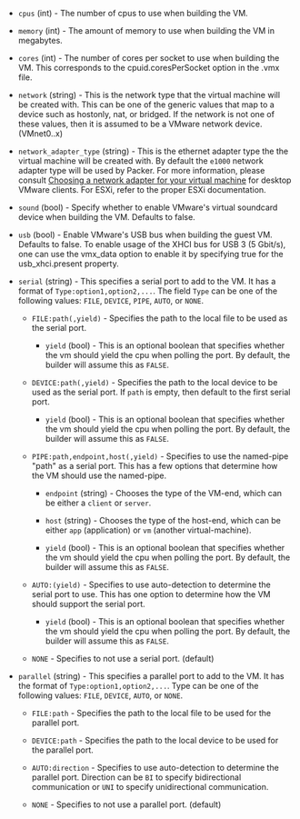 <!-- Code generated from the comments of the HWConfig struct in builder/vmware/common/hw_config.go; DO NOT EDIT MANUALLY -->

-   `cpus` (int) - The number of cpus to use when building the VM.
    
-   `memory` (int) - The amount of memory to use when building the VM in megabytes.
    
-   `cores` (int) - The number of cores per socket to use when building the VM. This
    corresponds to the cpuid.coresPerSocket option in the .vmx file.
    
-   `network` (string) - This is the network type that the virtual machine will be created with.
    This can be one of the generic values that map to a device such as
    hostonly, nat, or bridged. If the network is not one of these values,
    then it is assumed to be a VMware network device. (VMnet0..x)
    
-   `network_adapter_type` (string) - This is the ethernet adapter type the the virtual machine will be
    created with. By default the `e1000` network adapter type will be used
    by Packer. For more information, please consult [Choosing a network
    adapter for your virtual
    machine](https://kb.vmware.com/s/article/1001805) for desktop VMware
    clients. For ESXi, refer to the proper ESXi documentation.
    
-   `sound` (bool) - Specify whether to enable VMware's virtual soundcard device when
    building the VM. Defaults to false.
    
-   `usb` (bool) - Enable VMware's USB bus when building the guest VM. Defaults to false.
    To enable usage of the XHCI bus for USB 3 (5 Gbit/s), one can use the
    vmx_data option to enable it by specifying true for the usb_xhci.present
    property.
    
-   `serial` (string) - This specifies a serial port to add to the VM. It has a format of
    `Type:option1,option2,...`. The field `Type` can be one of the following
    values: `FILE`, `DEVICE`, `PIPE`, `AUTO`, or `NONE`.
    
    * `FILE:path(,yield)` - Specifies the path to the local file to be used
      as the serial port.
    
      * `yield` (bool) - This is an optional boolean that specifies
        whether the vm should yield the cpu when polling the port. By
        default, the builder will assume this as `FALSE`.
    
    * `DEVICE:path(,yield)` - Specifies the path to the local device to be
       used as the serial port. If `path` is empty, then default to the first
      serial port.
    
      * `yield` (bool) - This is an optional boolean that specifies
        whether the vm should yield the cpu when polling the port. By
        default, the builder will assume this as `FALSE`.
    
    * `PIPE:path,endpoint,host(,yield)` - Specifies to use the named-pipe
      "path" as a serial port. This has a few options that determine how the
      VM should use the named-pipe.
    
      * `endpoint` (string) - Chooses the type of the VM-end, which can be
        either a `client` or `server`.
    
      * `host` (string)     - Chooses the type of the host-end, which can
        be either `app` (application) or `vm` (another virtual-machine).
    
      * `yield` (bool)      - This is an optional boolean that specifies
        whether the vm should yield the cpu when polling the port. By
        default, the builder will assume this as `FALSE`.
    
    * `AUTO:(yield)` - Specifies to use auto-detection to determine the
      serial port to use. This has one option to determine how the VM should
      support the serial port.
    
      * `yield` (bool) - This is an optional boolean that specifies
        whether the vm should yield the cpu when polling the port. By
        default, the builder will assume this as `FALSE`.
    
    * `NONE` - Specifies to not use a serial port. (default)
    
-   `parallel` (string) - This specifies a parallel port to add to the VM. It has the format of
    `Type:option1,option2,...`. Type can be one of the following values:
    `FILE`, `DEVICE`, `AUTO`, or `NONE`.
    
    * `FILE:path` 		- Specifies the path to the local file to be used
      for the parallel port.
    
    * `DEVICE:path`	 	- Specifies the path to the local device to be used
      for the parallel port.
    
    * `AUTO:direction`   - Specifies to use auto-detection to determine the
      parallel port. Direction can be `BI` to specify bidirectional
      communication or `UNI` to specify unidirectional communication.
    
    * `NONE` 			- Specifies to not use a parallel port. (default)
    